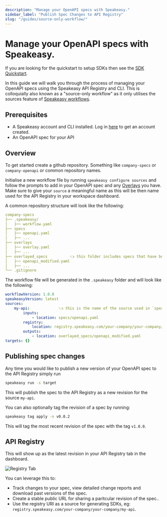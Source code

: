 ```yaml
---
description: "Manage your OpenAPI specs with Speakeasy."
sidebar_label: "Publish Spec Changes to API Registry"
slug: "/guides/source-only-workflow/"
---
```



# Manage your OpenAPI specs with Speakeasy. 

<Callout type="info" title="Use this guide only for managing your OpenAPI specs independent of generating SDKs.">

If you are looking for the quickstart to setup SDKs then see the [SDK Quickstart](../../docs/create-client-sdks).

</Callout>

In this guide we will walk you through the process of managing your OpenAPI specs using the Speakeasy API Registry and CLI. This is colloquially also 
known as a "source-only workflow" as it only utilises the sources feature of [Speakeasy workflows](../../docs/speakeasy-reference/workflow-file). 

## Prerequisites

- A Speakeasy account and CLI installed. Log in [here](https://app.speakeasy.com/) to get an account created. 
- An OpenAPI spec for your API

## Overview

To get started create a github repository. Something like `company-specs` or `company-openapi` or common repository names. 

Initialise a new workflow file by running `speakeasy configure sources` and follow the prompts to add in your OpenAPI spec and any
[Overlays](../../docs/prep-openapi/overlays/create-overlays) you have. Make sure to give your `source` a meaningful name as this will be then
name used for the API Registry in your workspace dashboard.

A common repository structure will look like the following:

```yaml
company-specs
├── .speakeasy/
│   ├── workflow.yaml
├── specs
│   ├── openapi.yaml
│   ├── ...
├── overlays
│   ├── overlay.yaml
│   ├── ...
├── overlayed_specs          👈 this folder includes specs that have been modified by overlays
│   ├── openapi_modified.yaml
│   ├── ...
└── .gitignore
```

The workflow file will be generated in the `.speakeasy` folder and will look like the following:

```yaml
workflowVersion: 1.0.0
speakeasyVersion: latest
sources:
    my-api:             👈 this is the name of the source used in `speakeasy configure sources`
        inputs:
            - location: specs/openapi.yaml
        registry:
            location: registry.speakeasy.com/your-company/your-company/my-api
        outputs:
            - location: overlayed_specs/openapi_modified.yaml
targets: {}
```

## Publishing spec changes

Any time you would like to publish a new version of your OpenAPI spec to the API Registry simply run

```bash
speakeasy run -s target
```

This will publish the spec to the API Registry as a new revision for the source `my-api`.

You can also optionally tag the revision of a spec by running:

```bash
speakeasy tag apply -n v0.0.2
```

This will tag the most recent revision of the spec with the tag `v1.0.0`.

## API Registry

This will show up as the latest revision in your API Registry tab in the dashboard.

![Registry Tab](./registry-tab.png)

You can leverage this to: 
* Track changes to your spec, view detailed change reports and download past versions of the spec.
* Create a stable public URL for sharing a paritcular revision of the spec..
* Use the registry URI as a source for generating SDKs, eg: `registry.speakeasy.com/your-company/your-company/my-api`.
